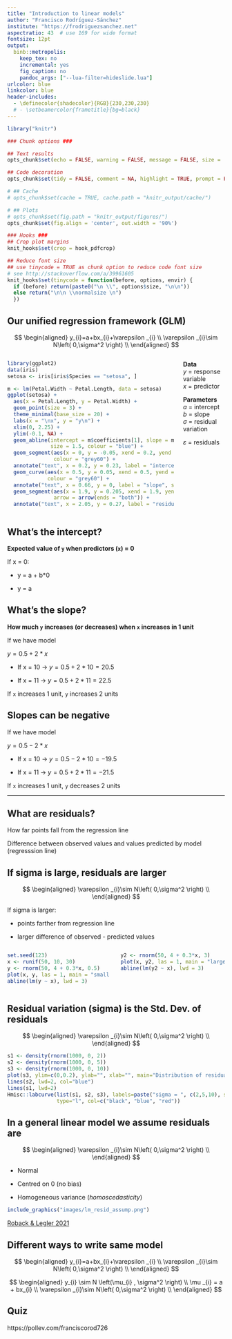 ```yaml
---
title: "Introduction to linear models"
author: "Francisco Rodríguez-Sánchez"
institute: "https://frodriguezsanchez.net"
aspectratio: 43  # use 169 for wide format
fontsize: 12pt
output: 
  binb::metropolis:
    keep_tex: no
    incremental: yes
    fig_caption: no
    pandoc_args: ["--lua-filter=hideslide.lua"]
urlcolor: blue
linkcolor: blue
header-includes:
  - \definecolor{shadecolor}{RGB}{230,230,230}
  # - \setbeamercolor{frametitle}{bg=black}
---
```



```r

library("knitr")

### Chunk options ###

## Text results
opts_chunk$set(echo = FALSE, warning = FALSE, message = FALSE, size = 'tiny')

## Code decoration
opts_chunk$set(tidy = FALSE, comment = NA, highlight = TRUE, prompt = FALSE, crop = TRUE)

# ## Cache
# opts_chunk$set(cache = TRUE, cache.path = "knitr_output/cache/")

# ## Plots
# opts_chunk$set(fig.path = "knitr_output/figures/")
opts_chunk$set(fig.align = 'center', out.width = '90%')

### Hooks ###
## Crop plot margins
knit_hooks$set(crop = hook_pdfcrop)

## Reduce font size
## use tinycode = TRUE as chunk option to reduce code font size
# see http://stackoverflow.com/a/39961605
knit_hooks$set(tinycode = function(before, options, envir) {
  if (before) return(paste0("\n \\", options$size, "\n\n"))
  else return("\n\n \\normalsize \n")
  })

```


## Our unified regression framework (GLM)

$$
  \begin{aligned}  
  y_{i}=a+bx_{i}+\varepsilon _{i} \\  
  \varepsilon _{i}\sim N\left( 0,\sigma^2 \right) \\  
  \end{aligned}  
$$


:::::::::::::: {.columns align=center}
::: {.column width="80%"}
```r
library(ggplot2)
data(iris)
setosa <- iris[iris$Species == "setosa", ]

m <- lm(Petal.Width ~ Petal.Length, data = setosa)
ggplot(setosa) +
  aes(x = Petal.Length, y = Petal.Width) +
  geom_point(size = 3) +
  theme_minimal(base_size = 20) +
  labs(x = "\nx", y = "y\n") +
  xlim(0, 2.25) +
  ylim(-0.1, NA) +
  geom_abline(intercept = m$coefficients[1], slope = m$coefficients[2], 
              size = 1.5, colour = "blue") +
  geom_segment(aes(x = 0, y = -0.05, xend = 0.2, yend = 0.2), arrow = arrow(),
               colour = "grey60") +
  annotate("text", x = 0.2, y = 0.23, label = "intercept", size = 6) +
  geom_curve(aes(x = 0.5, y = 0.05, xend = 0.5, yend = -0.05), curvature = -0.5,
             colour = "grey60") +
  annotate("text", x = 0.66, y = 0, label = "slope", size = 6) +
  geom_segment(aes(x = 1.9, y = 0.205, xend = 1.9, yend = 0.33), colour = "grey60",
               arrow = arrow(ends = "both")) +
  annotate("text", x = 2.05, y = 0.27, label = "residual", size = 6)
```

:::
::: {.column width="20%" align=center}

\tiny

**Data**  
*y* = response variable  
*x* = predictor 
    
\vspace{5mm}

**Parameters**  
*a* = intercept    
*b* = slope     
$\sigma$ = residual variation   

\vspace{5mm}
$\varepsilon$ = residuals  
:::
::::::::::::::


## What's the intercept?

**Expected value of `y` when predictors (`x`) = 0**

If x = 0:

  - y = a + b*0
  
  - y = a
  
  
## What's the slope?

**How much `y` increases (or decreases) when `x` increases in 1 unit**

If we have model

$y = 0.5 + 2*x$

  - If x = 10 -> $y = 0.5 + 2*10 = 20.5$
  
  - If x = 11 -> $y = 0.5 + 2*11 = 22.5$ 
  
If `x` increases 1 unit, `y` increases 2 units 


## Slopes can be negative

If we have model

$y = 0.5 - 2*x$

  - If x = 10 -> $y = 0.5 - 2*10 = -19.5$
  
  - If x = 11 -> $y = 0.5 + 2*11 = -21.5$ 
  
If `x` increases 1 unit, `y` decreases 2 units 


---

## What are residuals?

How far points fall from the regression line

Difference between observed values and values predicted by model (regresssion line)



## If sigma is large, residuals are larger


\footnotesize

::: nonincremental :::
$$
  \begin{aligned}  
  \varepsilon _{i}\sim N\left( 0,\sigma^2 \right) \\  
  \end{aligned}  
$$

If sigma is larger:

  - points farther from regression line
  
  - larger difference of observed - predicted values
:::


:::::::::::::: {.columns align=center}
::: {.column width="50%"}
```r
set.seed(123)
x <- runif(50, 10, 30)
y <- rnorm(50, 4 + 0.3*x, 0.5)
plot(x, y, las = 1, main = "small sigma", ylim = c(4, 18), cex.main = 3)
abline(lm(y ~ x), lwd = 3)
```
:::
::: {.column width="50%" align=center}
```r
y2 <- rnorm(50, 4 + 0.3*x, 3)
plot(x, y2, las = 1, main = "large sigma", ylim = c(4, 18), cex.main = 3)
abline(lm(y2 ~ x), lwd = 3)
```
:::
::::::::::::::


## Residual variation (sigma) is the Std. Dev. of residuals

$$
  \begin{aligned}  
  \varepsilon _{i}\sim N\left( 0,\sigma^2 \right) \\  
  \end{aligned}  
$$

```r
s1 <- density(rnorm(1000, 0, 2))
s2 <- density(rnorm(1000, 0, 5))
s3 <- density(rnorm(1000, 0, 10))
plot(s3, ylim=c(0,0.2), ylab="", xlab="", main="Distribution of residuals", lwd=2, col="red", yaxt="n")
lines(s2, lwd=2, col="blue")
lines(s1, lwd=2)
Hmisc::labcurve(list(s1, s2, s3), labels=paste("sigma = ", c(2,5,10), sep=""), 
                type="l", col=c("black", "blue", "red"))
```



## In a general linear model we assume residuals are

\footnotesize


$$
  \begin{aligned}  
  \varepsilon _{i}\sim N\left( 0,\sigma^2 \right) \\  
  \end{aligned}  
$$

::: nonincremental:::

- Normal

- Centred on 0 (no bias)

- Homogeneous variance (*homoscedasticity*)

:::

```r
include_graphics("images/lm_resid_assump.png")
```

\raggedright
\tiny [Roback & Legler 2021](https://bookdown.org/roback/bookdown-BeyondMLR/)
\raggedleft





## Different ways to write same model

$$
  \begin{aligned}  
  y_{i}=a+bx_{i}+\varepsilon _{i} \\  
  \varepsilon _{i}\sim N\left( 0,\sigma^2 \right) \\  
  \end{aligned}  
$$


\vspace{15mm}

$$
  \begin{aligned}  
  y_{i} \sim N \left(\mu_{i} , \sigma^2 \right) \\  
  \mu _{i} = a + bx_{i} \\  
  \varepsilon _{i}\sim N\left( 0,\sigma^2 \right) \\  
  \end{aligned}  
$$



## Quiz

https://pollev.com/franciscorod726


